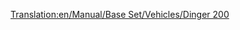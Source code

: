 [[Translation:en/Manual/Base Set/Vehicles/Dinger 200]]

{{en/Aircraft|Name=Dinger 200
|Image=[[File:en/Dinger200.png|Dinger 200]]
|Cost=44.218 (88,436)
|Speed=947 kph (592 MPH)
|Annual=6.875 (13,950)
|Designed=2013
|Lifespan=25
|Capacity=400 passengers & 80 bags of mail
|Description=Futuristic and Fictional. Apparently by Dinger/Fokker. Massive capacity.
|Real-life=Fictional
}}